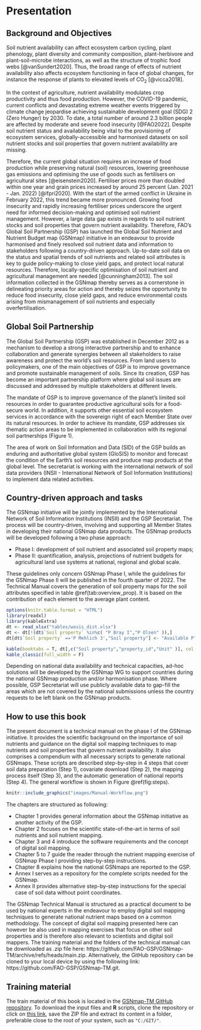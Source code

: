 \mainmatter

# Presentation

##	Background and Objectives
Soil nutrient availability can affect ecosystem carbon cycling, plant phenology, plant diversity and community composition, plant-herbivore and plant-soil-microbe interactions, as well as the structure of trophic food webs [@vanSundert2020]. Thus, the broad range of effects of nutrient availability also affects ecosystem functioning in face of global changes, for instance the response of plants to elevated levels of CO~2~ [@vicca2018]. 

In the context of agriculture, nutrient availability modulates crop productivity and thus food production. However, the COVID-19 pandemic, current conflicts and devastating extreme weather events triggered by climate change jeopardise achieving sustainable development goal (SDG) 2 (Zero Hunger) by 2030. To date, a total number of around 2.3 billion people are affected by moderate and severe food insecurity [@FAO2022]. Despite soil nutrient status and availability being vital to the provisioning of ecosystem services, globally-accessible and harmonised datasets on soil nutrient stocks and soil properties that govern nutrient availability are missing. 

Therefore, the current global situation requires an increase of food production while preserving natural (soil) resources, lowering greenhouse gas emissions and optimising the use of goods such as fertilisers on agricultural sites [@eisenstein2020]. Fertiliser prices more than doubled within one year and grain prices increased by around 25 percent (Jan. 2021 - Jan. 2022) [@ifpri2020]. With the start of the armed conflict in Ukraine in February 2022, this trend became more pronounced.
Growing food insecurity and rapidly increasing fertiliser prices underscore the urgent need for informed decision-making and optimised soil nutrient management. However, a large data gap exists in regards to soil nutrient stocks and soil properties that govern nutrient availability. Therefore, FAO’s Global Soil Partnership (GSP) has launched the Global Soil Nutrient and Nutrient Budget map (GSNmap) initiative in an endeavour to provide harmonised and finely resolved soil nutrient data and information to stakeholders following a country-driven approach.
Up-to-date soil data on the status and spatial trends of soil nutrients and related soil attributes is key to guide policy-making to close yield gaps, and protect local natural resources. Therefore, locally-specific optimisation of soil nutrient and agricultural management are needed [@cunningham2013]. The soil information collected in the GSNmap thereby serves as a cornerstone in delineating priority areas for action and thereby seizes the opportunity to reduce food insecurity, close yield gaps, and reduce environmental costs arising from mismanagement of soil nutrients and especially overfertilisation.

## Global Soil Partnership
The Global Soil Partnership (GSP) was established in December 2012 as a mechanism to develop a strong interactive partnership and to enhance collaboration and generate synergies between all stakeholders to raise awareness and protect the world’s soil resources. From land users to policymakers, one of the main objectives of GSP is to improve governance and promote sustainable management of soils. Since its creation, GSP has become an important partnership platform where global soil issues are discussed and addressed by multiple stakeholders at different levels. 

The mandate of GSP is to improve governance of the planet’s limited soil resources in order to guarantee productive agricultural soils for a food-secure world. In addition, it supports other essential soil ecosystem services in accordance with the sovereign right of each Member State over its natural resources. In order to achieve its mandate, GSP addresses six thematic action areas  to be implemented in collaboration with its regional soil partnerships (Figure 1).

The area of work on Soil Information and Data (SID) of the GSP builds an enduring and authoritative global system (GloSIS) to monitor and forecast the condition of the Earth's soil resources and produce map products at the global level. The secretariat is working with the  international network of soil data providers (INSII - International Network of Soil Information Institutions) to implement data related activities. 

## Country-driven approach and tasks

The GSNmap initiative will be jointly implemented by the International Network of Soil Information Institutions (INSII) and the GSP Secretariat. The process will be country-driven, involving and supporting all Member States in developing their national GSNmap data products. The GSNmap products will be developed following a two phase approach:

* Phase I: development of soil nutrient and associated soil property maps;
* Phase II: quantification, analysis, projections of nutrient budgets for agricultural land use systems at national, regional and global scale. 

These guidelines only concern GSNmap Phase I, while the guidelines for the GSNmap Phase II will be published in the fourth quarter of 2022. The Technical Manual covers the generation of soil property maps for the soil attributes specified in table \@ref(tab:overview_prop). It is based on the contribution of each element to the average plant content.



```r
options(knitr.table.format = "HTML")
library(readxl)
library(kableExtra)
dt <- read_xlsx("tables/wosis_dist.xlsx")
dt <- dt[!(dt$`Soil property` %in%c( "P Bray I","P Olsen" )),]
dt[dt$`Soil property` =='P Mehlich 3',"Soil property"] <- "Available P"

kable(booktabs = T, dt[,c("Soil property","property_id","Unit" )], col.names = gsub("[.]", " ", names(dt[,c("Soil property","property_id","Unit" )])), caption = 'Mandatory soil attributes and units of the phase I Global Soil Nutrient and Nutrient Budget Maps', format = 'html') %>%
kable_classic(full_width = F)
```
Depending on national data availability and technical capacities, ad-hoc solutions will be developed by the GSNmap WG to support countries during the national GSNmap production and/or harmonisation phase. Where possible, GSP Secretariat will use publicly available data to gap-fill the areas which are not covered by the national submissions unless the country requests to be left blank on the GSNmap products.

## How to use this book

The present document is a technical manual on the phase I of the GSNmap initiative. It provides the scientific background on the importance of soil nutrients and guidance on the digital soil mapping techniques to map nutrients and soil properties that govern nutrient availability. It also comprises a compendium with all necessary scripts to generate national GSNmaps. These scripts are described step-by-step in 4 steps that cover soil data preparation (Step 1), covariate download (Step 2), the mapping process itself (Step 3), and the automatic generation of national reports (Step 4). The general workflow is shown in Figure \@ref(fig:steps).

```r
knitr::include_graphics("images/Manual-Workflow.png")

```

The chapters are structured as following:

* Chapter 1 provides general information about the GSNmap initiative as another activity of the GSP.
* Chapter 2 focuses on the scientific state-of-the-art in terms of soil nutrients and soil nutrient mapping.
* Chapter 3 and 4 introduce the software requirements and the concept of digital soil mapping.
* Chapter 5 to 7 guide the reader through the nutrient mapping exercise of GSNmap Phase I providing step-by-step instructions.
* Chapter 8 explains how the national GSNmaps are reported to the GSP.
* Annex I serves as a repository for the complete scripts needed for the GSNmap.
* Annex II provides alternative step-by-step instructions for the special case of soil data without point coordinates.

The GSNmap Technical Manual is structured as a practical document to be used by national experts in the endeavour to employ digital soil mapping techniques to generate national nutrient maps based on a common methodology. The concept of digital soil mapping presented here can however be also used in mapping exercises that focus on other soil properties and is therefore also relevant to scientists and digital soil mappers. The training material and the folders of the technical manual can be downloaded as .zip file here: https://github.com/FAO-GSP/GSNmap-TM/archive/refs/heads/main.zip. Alternatively, the GitHub repository can be cloned to your local device by using the following link: https://github.com/FAO-GSP/GSNmap-TM.git.

## Training material

The train material of this book is located in the [GSNmap-TM GitHub repository](https://github.com/FAO-GSP/GSNmap-TM). To download the input files and **R** scripts, clone the repository or click on [this link](https://github.com/FAO-GSP/GSNmap-TM/archive/refs/heads/main.zip), save the ZIP file and extract its content in a folder, preferable close to the root of your system, such as ```"C:/GIT/"```. 

